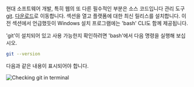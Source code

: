 현대 소프트웨어 개발, 특히 웹의 또 다른 필수적인 부분은 소스 코드입니다
관리 도구 [git](https://git-scm.com). [다운로드](https://git-scm.com/downloads)로 이동합니다.
섹션을 열고 플랫폼에 대한 최신 릴리스를 설치합니다. 이전 섹션에서 언급했듯이
Windows 설치 프로그램에는 'bash' CLI도 함께 제공됩니다.

'git'이 설치되어 있고 사용 가능한지 확인하려면 'bash'에서 다음 명령을 실행해 보십시오.

```bash
git --version
```

다음과 같은 내용이 표시되어야 합니다.

![Checking git in terminal](git.webp)
